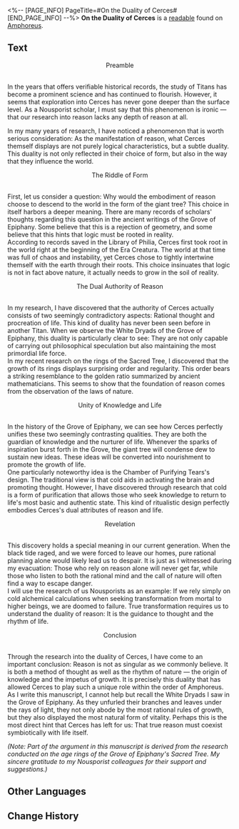 <%-- [PAGE_INFO]
PageTitle=#On the Duality of Cerces#
[END_PAGE_INFO] --%>
{{Readable Infobox
|id           = 483
|partIds      = 190796
|title        = 
|image        = Item On the Duality of Cerces.png
|world        = Amphoreus
|parts        = 1
|author       = <!--to be added-->
|description  = The work of a Nousporist scholar that revolutionized the way the people of the Grove thought of the Titan, Cerces.
|part1        = On the Duality of Cerces
|source1      = {{cx|Source missing}}
|characters   = Cerces
|factions     = 
}}
'''On the Duality of Cerces''' is a [[readable]] found on [[Amphoreus]].
<!--
==Location==
{{Map Embed|<map name>|<marker id>}}
-->
==Text==
<div align="center">Preamble</div><br />In the years that offers verifiable historical records, the study of Titans has become a prominent science and has continued to flourish. However, it seems that exploration into Cerces has never gone deeper than the surface level. As a Nousporist scholar, I must say that this phenomenon is ironic &mdash; that our research into reason lacks any depth of reason at all.

In my many years of research, I have noticed a phenomenon that is worth serious consideration: As the manifestation of reason, what Cerces themself displays are not purely logical characteristics, but a subtle duality. This duality is not only reflected in their choice of form, but also in the way that they influence the world.

<div align="center">The Riddle of Form</div><br />First, let us consider a question: Why would the embodiment of reason choose to descend to the world in the form of the giant tree? This choice in itself harbors a deeper meaning. There are many records of scholars' thoughts regarding this question in the ancient writings of the Grove of Epiphany. Some believe that this is a rejection of geometry, and some believe that this hints that logic must be rooted in reality.<br />
According to records saved in the Library of Philia, Cerces first took root in the world right at the beginning of the Era Creatura. The world at that time was full of chaos and instability, yet Cerces chose to tightly intertwine themself with the earth through their roots. This choice insinuates that logic is not in fact above nature, it actually needs to grow in the soil of reality.

<div align="center">The Dual Authority of Reason</div><br />In my research, I have discovered that the authority of Cerces actually consists of two seemingly contradictory aspects: Rational thought and procreation of life. This kind of duality has never been seen before in another Titan. When we observe the White Dryads of the Grove of Epiphany, this duality is particularly clear to see: They are not only capable of carrying out philosophical speculation but also maintaining the most primordial life force.<br />
In my recent research on the rings of the Sacred Tree, I discovered that the growth of its rings displays surprising order and regularity. This order bears a striking resemblance to the golden ratio summarized by ancient mathematicians. This seems to show that the foundation of reason comes from the observation of the laws of nature.

<div align="center">Unity of Knowledge and Life</div><br />In the history of the Grove of Epiphany, we can see how Cerces perfectly unifies these two seemingly contrasting qualities. They are both the guardian of knowledge and the nurturer of life. Whenever the sparks of inspiration burst forth in the Grove, the giant tree will condense dew to sustain new ideas. These ideas will be converted into nourishment to promote the growth of life.<br />
One particularly noteworthy idea is the Chamber of Purifying Tears's design. The traditional view is that cold aids in activating the brain and promoting thought. However, I have discovered through research that cold is a form of purification that allows those who seek knowledge to return to life's most basic and authentic state. This kind of ritualistic design perfectly embodies Cerces's dual attributes of reason and life.

<div align="center">Revelation</div><br />This discovery holds a special meaning in our current generation. When the black tide raged, and we were forced to leave our homes, pure rational planning alone would likely lead us to despair. It is just as I witnessed during my evacuation: Those who rely on reason alone will never get far, while those who listen to both the rational mind and the call of nature will often find a way to escape danger.<br />
I will use the research of us Nousporists as an example: If we rely simply on cold alchemical calculations when seeking transformation from mortal to higher beings, we are doomed to failure. True transformation requires us to understand the duality of reason: It is the guidance to thought and the rhythm of life.

<div align="center">Conclusion</div><br />Through the research into the duality of Cerces, I have come to an important conclusion: Reason is not as singular as we commonly believe. It is both a method of thought as well as the rhythm of nature &mdash; the origin of knowledge and the impetus of growth. It is precisely this duality that has allowed Cerces to play such a unique role within the order of Amphoreus.<br />
As I write this manuscript, I cannot help but recall the White Dryads I saw in the Grove of Epiphany. As they unfurled their branches and leaves under the rays of light, they not only abode by the most rational rules of growth, but they also displayed the most natural form of vitality. Perhaps this is the most direct hint that Cerces has left for us: That true reason must coexist symbiotically with life itself.

''(Note: Part of the argument in this manuscript is derived from the research conducted on the age rings of the Grove of Epiphany's Sacred Tree. My sincere gratitude to my Nousporist colleagues for their support and suggestions.)''

<!--
==Trivia==
* 
-->
==Other Languages==
{{Other Languages
|en   = On the Duality of Cerces
|zhs  = 论瑟希斯的双重性
|zht  = 論瑟希斯的雙重性
|ja   = サーシスの二元性について
|ko   = 세르세스의 이중성에 대하여
|es   = Sobre la dualidad de Cerces
|fr   = La dualité de Cercès
|ru   = О дуализме Керкес
|th   = ว่าด้วยทวิลักษณ์ของ Cerces
|vi   = Bàn Về Tính Hai Mặt Của Cerces
|de   = Über die Dualität von Cerces
|id   = Teori Dualitas Cerces
|pt   = Na Dualidade de Cerces
}}

==Change History==
{{Change History|3.1}}